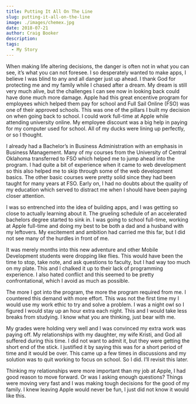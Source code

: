 ```yaml
---
title: Putting It All On The Line
slug: putting-it-all-on-the-line
image: ./images/chemex.jpg
date: 2018-07-21
author: Craig Booker
description:
tags:
  - My Story
---
```


When making life altering decisions, the danger is often not in what you can see, it’s what you can not foresee. I so desperately wanted to make apps, I believe I was blind to any and all danger just up ahead. I thank God for protecting me and my family while I chased after a dream. My dream is still very much alive, but the challenges I can see now in looking back could have done much more damage. Apple had this great encentive program for employees which helped them pay for school and Full Sail Online (FSO) was one of their approved schools. This was one of the pillars I built my decision on when going back to school. I could work full-time at Apple while attending university online. My employee discount was a big help in paying for my computer used for school. All of my ducks were lining up perfectly, or so I thought.

I already had a Bachelor’s in Business Administration with an emphasis in Business Management. Many of my courses from the University of Central Oklahoma transferred to FSO which helped me to jump ahead into the program. I had quite a bit of experience when it came to web development so this also helped me to skip through some of the web development basics. The other basic courses were pretty solid since they had been taught for many years at FSO. Early on, I had no doubts about the quality of my education which served to distract me when I should have been paying closer attention.

I was so entrenched into the idea of building apps, and I was getting so close to actually learning about it. The grueling schedule of an accelerated bachelors degree started to sink in. I was going to school full-time, working at Apple full-time and doing my best to be both a dad and a husband with my leftovers. My excitement and ambition had carried me this far, but I did not see many of the hurdles in front of me.

It was merely months into this new adventure and other Mobile Development students were dropping like flies. This would have been the time to stop, take note, and ask questions to faculty, but I had way too much on my plate. This and I chalked it up to their lack of programming experience. I also hated conflict and this seemed to be pretty confrontational, which I avoid as much as possible.

The more I got into the program, the more the program required from me. I countered this demand with more effort. This was not the first time my I would use my work ethic to try and solve a problem. I was a night owl so I figured I would stay up an hour extra each night. This and I would take less breaks from studying. I know what you are thinking, just bear with me.

My grades were holding very well and I was convinced my extra work was paying off. My relationships with my daughter, my wife Kristi, and God all suffered during this time. I did not want to admit it, but they were getting the short end of the stick. I justified it by saying this was for a short period of time and it would be over. This came up a few times in discussions and my solution was to quit working to focus on school. So I did. I’ll revisit this later.

Thinking my relationships were more important than my job at Apple, I had good reason to move forward. Or was I asking enough questions? Things were moving very fast and I was making tough decisions for the good of my family. I knew leaving Apple would never be fun, I just did not know it would like this.
